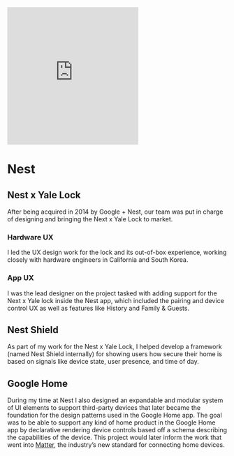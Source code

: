 <iframe
  height="315"
  src="https://www.youtube.com/embed/HBCNT-Nu3gM?si=HHAdz2sfFeZf68wb"
  title="YouTube video player"
  frameBorder="0"
  allow="accelerometer; autoplay; clipboard-write; encrypted-media; gyroscope; picture-in-picture; web-share"
  referrerPolicy="strict-origin-when-cross-origin"
  allowFullScreen
  className="w-full"
></iframe>
<br />

# Nest

<ProjectDetail title="Role" description="Senior UX Designer" />
<ProjectDetail title="Time" description="2014 ↔ 2017" />
<ProjectDetail
  title="Tools"
  description="Photoshop, Sketch, Keynote, Principle"
/>

## Nest x Yale Lock

After being acquired in 2014 by Google + Nest, our team was put in charge of designing and bringing the Next x Yale Lock to market.

### Hardware UX

I led the UX design work for the lock and its out-of-box experience, working closely with hardware engineers in California and South Korea.

<ImageZoom
  src="/projects/nest/yale-1.jpeg"
  alt="Marketing image of the Nest x Yale Lock"
/>

### App UX

I was the lead designer on the project tasked with adding support for the Next x Yale lock inside the Nest app, which included the pairing and device control UX as well as features like History and Family & Guests.

<ImageZoom
  src="/projects/nest/app.png"
  alt="Screenshots of the Nest app showing lock pairing, control, and access history"
/>

## Nest Shield

As part of my work for the Nest x Yale Lock, I helped develop a framework (named Nest Shield internally) for showing users how secure their home is based on signals like device state, user presence, and time of day.

<ImageZoom
  src="/projects/nest/secure.png"
  alt="Screenshot of the Nest iPad app showing how to arm/disarm a security system"
/>

## Google Home

During my time at Nest I also designed an expandable and modular system of UI elements to support third-party devices that later became the foundation for the design patterns used in the Google Home app. The goal was to be able to support any kind of home product in the Google Home app by declarative rendering device controls based off a schema describing the capabilities of the device. This project would later inform the work that went into [Matter](https://developers.home.google.com/matter/overview), the industry’s new standard for connecting home devices.

<ImageZoom
  src="/projects/nest/google-home.png"
  alt="Screenshots of the Google Home app showing how to control a thermostat"
/>
